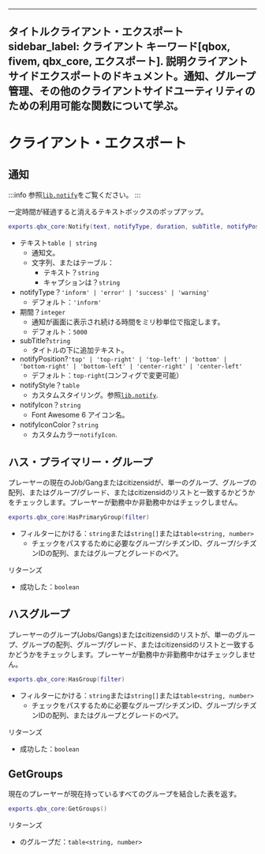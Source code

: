 ***

タイトルクライアント・エクスポート
sidebar\_label: クライアント
キーワード\[qbox, fivem, qbx\_core, エクスポート].
説明クライアントサイドエクスポートのドキュメント。通知、グループ管理、その他のクライアントサイドユーティリティのための利用可能な関数について学ぶ。
-------------------------------------------------------------------------

# クライアント・エクスポート

## 通知

:::info
参照[`lib.notify`]をご覧ください。
:::

一定時間が経過すると消えるテキストボックスのポップアップ。

```lua
exports.qbx_core:Notify(text, notifyType, duration, subTitle, notifyPosition, notifyStyle, notifyIcon, notifyIconColor)
```

* テキスト`table | string`
  * 通知文。
  * 文字列、またはテーブル：
    * テキスト？`string`
    * キャプションは？`string`
* notifyType？`'inform' | 'error' | 'success' | 'warning'`
  * デフォルト：`'inform'`
* 期間？`integer`
  * 通知が画面に表示され続ける時間をミリ秒単位で指定します。
  * デフォルト：`5000`
* subTitle?`string`
  * タイトルの下に追加テキスト。
* notifyPosition?`'top' | 'top-right' | 'top-left' | 'bottom' | 'bottom-right' | 'bottom-left' | 'center-right' | 'center-left'`
  * デフォルト：`top-right`(コンフィグで変更可能）
* notifyStyle？`table`
  * カスタムスタイリング。参照[`lib.notify`].
* notifyIcon？`string`
  * Font Awesome 6 アイコン名。
* notifyIconColor？`string`
  * カスタムカラー`notifyIcon`.

[`lib.notify`]: https://coxdocs.dev/ox_lib/Modules/Interface/Client/notify#libnotify

## ハス・プライマリー・グループ

プレーヤーの現在のJob/Gangまたはcitizensidが、単一のグループ、グループの配列、またはグループ/グレード、またはcitizensidのリストと一致するかどうかをチェックします。プレーヤーが勤務中か非勤務中かはチェックしません。

```lua
exports.qbx_core:HasPrimaryGroup(filter)
```

* フィルターにかける：`string`または`string[]`または`table<string, number>`
  * チェックをパスするために必要なグループ/シチズンID、グループ/シチズンIDの配列、またはグループとグレードのペア。

リターンズ

* 成功した：`boolean`

## ハスグループ

プレーヤーのグループ(Jobs/Gangs)またはcitizensidのリストが、単一のグループ、グループの配列、グループ/グレード、またはcitizensidのリストと一致するかどうかをチェックします。プレーヤーが勤務中か非勤務中かはチェックしません。

```lua
exports.qbx_core:HasGroup(filter)
```

* フィルターにかける：`string`または`string[]`または`table<string, number>`
  * チェックをパスするために必要なグループ/シチズンID、グループ/シチズンIDの配列、またはグループとグレードのペア。

リターンズ

* 成功した：`boolean`

## GetGroups

現在のプレーヤーが現在持っているすべてのグループを結合した表を返す。

```lua
exports.qbx_core:GetGroups()
```

リターンズ

* のグループだ：`table<string, number>`
